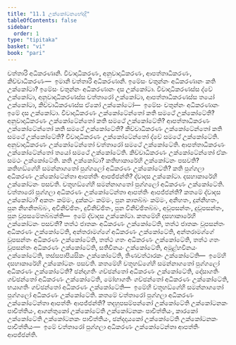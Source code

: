 ```yaml
---
title: "11.1 උක්කෝටනභේදාදි"
tableOfContents: false
sidebar:
  order: 1
type: "tipitaka"
basket: "vi"
book: "pari"
---
```



<DynamicBreadcrumb />

<Division number="340" book="pari">

<Paragraph number="1699" book="pari">
චත්තාරි අධිකරණානි. විවාදාධිකරණං, අනුවාදාධිකරණං, ආපත්තාධිකරණං, කිච්චාධිකරණං—  ඉමානි චත්තාරි අධිකරණානි.
</Paragraph>

<Paragraph number="1700" book="pari">
ඉමේසං චතුන්නං අධිකරණානං කති උක්කෝටා? ඉමේසං චතුන්නං අධිකරණානං දස උක්කෝටා. විවාදාධිකරණස්ස ද්වේ උක්කෝටා, අනුවාදාධිකරණස්ස චත්තාරෝ උක්කෝටා, ආපත්තාධිකරණස්ස තයෝ උක්කෝටා, කිච්චාධිකරණස්ස ඒකෝ උක්කෝටෝ—  ඉමේසං චතුන්නං අධිකරණානං ඉමේ දස උක්කෝටා.
</Paragraph>

<Paragraph number="1701" book="pari">
විවාදාධිකරණං උක්කෝටේන්තෝ කති සමථේ උක්කෝටේති? අනුවාදාධිකරණං උක්කෝටේන්තෝ කති සමථේ උක්කෝටේති? ආපත්තාධිකරණං උක්කෝටේන්තෝ කති සමථේ උක්කෝටේති? කිච්චාධිකරණං උක්කෝටේන්තෝ කති සමථේ උක්කෝටේති?
</Paragraph>

<Paragraph number="1702" book="pari">
විවාදාධිකරණං උක්කෝටේන්තෝ ද්වේ සමථේ උක්කෝටේති. අනුවාදාධිකරණං උක්කෝටේන්තෝ චත්තාරෝ සමථේ උක්කෝටේති. ආපත්තාධිකරණං උක්කෝටේන්තෝ තයෝ සමථේ උක්කෝටේති. කිච්චාධිකරණං උක්කෝටේන්තෝ ඒකං සමථං උක්කෝටේති.
</Paragraph>

</Division>
<Division number="341" book="pari">

<Paragraph number="1703" book="pari">
කති උක්කෝටා? කතිහාකාරේහි උක්කෝටනං පසවති? කතිහඞ්ගේහි සමන්නාගතෝ පුග්ගලෝ අධිකරණං උක්කෝටේති? කති පුග්ගලා අධිකරණං උක්කෝටේන්තා ආපත්තිං ආපජ්ජන්ති?
</Paragraph>

<Paragraph number="1704" book="pari">
ද්වාදස උක්කෝටා. දසහාකාරේහි උක්කෝටනං පසවති. චතූහඞ්ගේහි සමන්නාගතෝ පුග්ගලෝ අධිකරණං උක්කෝටේති. චත්තාරෝ පුග්ගලා අධිකරණං උක්කෝටේන්තා ආපත්තිං ආපජ්ජන්ති?
</Paragraph>

<Paragraph number="1705" book="pari">
කතමේ ද්වාදස උක්කෝටා? අකතං කම්මං, දුක්කටං කම්මං, පුන කාතබ්බං කම්මං, අනිහතං, දුන්නිහතං, පුන නිහනිතබ්බං, අවිනිච්ඡිතං, දුවිනිච්ඡිතං, පුන විනිච්ඡිතබ්බං, අවූපසන්තං, දුවූපසන්තං, පුන වූපසමේතබ්බන්ති—  ඉමේ ද්වාදස උක්කෝටා.
</Paragraph>

<Paragraph number="1706" book="pari">
කතමේහි දසහාකාරේහි උක්කෝටනං පසවති? තත්ථ ජාතකං අධිකරණං උක්කෝටේති, තත්ථ ජාතකං වූපසන්තං අධිකරණං උක්කෝටේති, අන්තරාමග්ගේ අධිකරණං උක්කෝටේති, අන්තරාමග්ගේ වූපසන්තං අධිකරණං උක්කෝටේති, තත්ථ ගතං අධිකරණං උක්කෝටේති, තත්ථ ගතං වූපසන්තං අධිකරණං උක්කෝටේති, සතිවිනයං උක්කෝටේති, අමූළ්හවිනයං උක්කෝටේති, තස්සපාපියසිකං උක්කෝටේති, තිණවත්ථාරකං උක්කෝටේති—  ඉමේහි දසහාකාරේහි උක්කෝටනං පසවති.
</Paragraph>

<Paragraph number="1707" book="pari">
කතමේහි චතූහඞ්ගේහි සමන්නාගතෝ පුග්ගලෝ අධිකරණං උක්කෝටේති? ඡන්දාගතිං ගච්ඡන්තෝ අධිකරණං උක්කෝටේති, දෝසාගතිං ගච්ඡන්තෝ අධිකරණං උක්කෝටේති, මෝහාගතිං ගච්ඡන්තෝ අධිකරණං උක්කෝටේති, භයාගතිං ගච්ඡන්තෝ අධිකරණං උක්කෝටේති—  ඉමේහි චතූහඞ්ගේහි සමන්නාගතෝ පුග්ගලෝ අධිකරණං උක්කෝටේති.
</Paragraph>

<Paragraph number="1708" book="pari">
කතමේ චත්තාරෝ පුග්ගලා අධිකරණං උක්කෝටේන්තා ආපත්තිං ආපජ්ජන්ති? තදහුපසම්පන්නෝ උක්කෝටේති උක්කෝටනකං පාචිත්තියං, ආගන්තුකෝ උක්කෝටේති උක්කෝටනකං පාචිත්තියං, කාරකෝ උක්කෝටේති උක්කෝටනකං පාචිත්තියං, ඡන්දදායකෝ උක්කෝටේති උක්කෝටනකං පාචිත්තියං—  ඉමේ චත්තාරෝ පුග්ගලා අධිකරණං උක්කෝටේන්තා ආපත්තිං ආපජ්ජන්ති.
</Paragraph>
</Division>